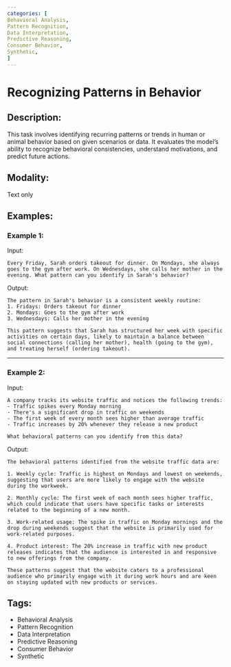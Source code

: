 ```yaml
---
categories: [
Behavioral Analysis,
Pattern Recognition,
Data Interpretation,
Predictive Reasoning,
Consumer Behavior,
Synthetic,
]
---
```


# Recognizing Patterns in Behavior

## Description:
This task involves identifying recurring patterns or trends in human or animal behavior based on given scenarios or data. It evaluates the model's ability to recognize behavioral consistencies, understand motivations, and predict future actions.

## Modality:
Text only

## Examples:

### Example 1:

Input:

```
Every Friday, Sarah orders takeout for dinner. On Mondays, she always goes to the gym after work. On Wednesdays, she calls her mother in the evening. What pattern can you identify in Sarah's behavior?
```

Output:

```
The pattern in Sarah's behavior is a consistent weekly routine:
1. Fridays: Orders takeout for dinner
2. Mondays: Goes to the gym after work
3. Wednesdays: Calls her mother in the evening

This pattern suggests that Sarah has structured her week with specific activities on certain days, likely to maintain a balance between social connections (calling her mother), health (going to the gym), and treating herself (ordering takeout).
```

---

### Example 2:

Input:

```
A company tracks its website traffic and notices the following trends:
- Traffic spikes every Monday morning
- There's a significant drop in traffic on weekends
- The first week of every month sees higher than average traffic
- Traffic increases by 20% whenever they release a new product

What behavioral patterns can you identify from this data?
```

Output:

```
The behavioral patterns identified from the website traffic data are:

1. Weekly cycle: Traffic is highest on Mondays and lowest on weekends, suggesting that users are more likely to engage with the website during the workweek.

2. Monthly cycle: The first week of each month sees higher traffic, which could indicate that users have specific tasks or interests related to the beginning of a new month.

3. Work-related usage: The spike in traffic on Monday mornings and the drop during weekends suggest that the website is primarily used for work-related purposes.

4. Product interest: The 20% increase in traffic with new product releases indicates that the audience is interested in and responsive to new offerings from the company.

These patterns suggest that the website caters to a professional audience who primarily engage with it during work hours and are keen on staying updated with new products or services.
```

## Tags:
- Behavioral Analysis
- Pattern Recognition
- Data Interpretation
- Predictive Reasoning
- Consumer Behavior
- Synthetic